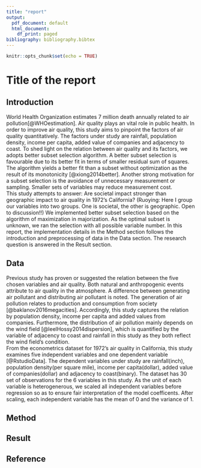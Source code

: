 ```yaml
---
title: "report"
output:
  pdf_document: default
  html_document:
    df_print: paged
bibliography: bibliography.bibtex
---
```


```r
knitr::opts_chunk$set(echo = TRUE)
```

# Title of the report
## Introduction
World Health Organization estimates 7 million death annually related to air pollution[@WHOestimation]. Air quality plays an vital role in public health. In order to improve air quality, this study aims to pinpoint the factors of air quality quantitatively. The factors under study are rainfall, population density, income per capita, added value of companies and adjacency to coast. To shed light on the relation between air quality and its factors, we adopts better subset selection algorithm. A better subset selection is favourable due to its better fit in terms of smaller residual sum of squares. The algorithm yields a better fit than a subset without optimization as the result of its monotonicity [@xiong2014better]. Another strong motivation for a subset selection is the avoidance of unnecessary measurement or sampling. Smaller sets of variables may reduce measurement cost.  
This study attempts to answer: Are societal impact stronger than geographic impact to air quality in 1972's California? (Ruoying: Here I group our variables into two groups. One is societal, the other is geographic. Open to discussion!!) We implemented better subset selection based on the algorithm of maximization in majorization. As the optimal subset is unknown, we ran the selection with all possible variable number. In this report, the implementation details in the Method section follows the introduction and preprocessing of data in the Data section. The research question is answered in the Result section.

## Data{#Data}
Previous study has proven or suggested the relation between the five chosen variables and air quality. Both natural and anthropogenic events attribute to air quality in the atmosphere. A difference between generating air pollutant and distributing air pollutant is noted. The generation of air pollution relates to production and consumption from society [@baklanov2016megacities]. Accordingly, this study captures the relation by population density, income per capita and added values from companies. Furthermore, the distribution of air pollution mainly depends on the wind field [@leelHossy2014dispersion], which is quantified by the variable of adjacency to coast and rainfall in this study as they both reflect the wind field's condition.  
From the econometrics dataset for 1972's air quality in California, this study examines five independent variables and one dependent variable [@RstudioData]. The dependent variables under study are rainfall(inch), population density(per square mile), income per capita(dollar), added value of companies(dollar) and adjacency to coast(binary). The dataset has 30 set of observations for the 6 variables in this study. As the unit of each variable is heterogenerous, we scaled all independent variables before regression so as to ensure fair interpretation of the model coefficents. After scaling, each independent variable has the mean of 0 and the variance of 1.

## Method{#Method}


## Result{#Result}



\begin{table}[!htbp] \centering 
  \label{} 
\begin{tabular}{@{\extracolsep{5pt}}lccccc} 
\\[-1.8ex]\hline 
\hline \\[-1.8ex] 
 & \multicolumn{5}{c}{\textit{Dependent variable:}} \\ 
\cline{2-6} 
\\[-1.8ex] & \multicolumn{5}{c}{Air Quality} \\ 
\\[-1.8ex] & (1) & (2) & (3) & (4) & (5)\\ 
\hline \\[-1.8ex] 
 Coastal Area & $-$13.73$^{***}$ & $-$13.83$^{***}$ & $-$14.85$^{***}$ & $-$14.98$^{***}$ & $-$15.57$^{***}$ \\ 
  & (-2.54) & ($-$2.76) & ($-$2.98) & ($-$3.03) & ($-$3.19) \\ 
  & & & & & \\ 
 Value Added & - & 9.26 & 3.63 & 3.33 & 4.090 \\ 
  &  & (0.86) & (0.34) & (0.31) & (0.39) \\ 
  & & & & & \\ 
 Median Income & - & - & 6.3 & 7.2 & 6.9 \\ 
  &  &  & (0.58) & (0.67) & (0.65) \\ 
  & & & & & \\ 
 Population Density & - & - & - & $-$2.94 & $-$3.04 \\ 
  &  &  &  & ($-$0.63) & ($-$0.66) \\ 
  & & & & & \\ 
  Rain  & - & - & - & - & 3.38 \\ 
  &  &  &  & & 0.72 \\ 
  & & & & & \\ 
 Intercept & 104.700$^{***}$ & 104.700$^{***}$ & 104.700$^{***}$ & 104.700$^{***}$ & 104.700$^{***}$ \\ 
  & 21.34 & (4.419) & (4.419) & (4.419) & (23.69) \\ 
  & & & & & \\ 
\hline \\[-1.8ex] 
Observations & 30 & 30 & 30 & 30 & 30 \\ 
R$^{2}$ & 0.383 & 0.383 & 0.383 & 0.383 & 0.383 \\ 
Adjusted R$^{2}$ & 0.254 & 0.254 & 0.254 & 0.254 & 0.254 \\ 
\hline 
\hline \\[-1.8ex] 
\textit{Note:}  & \multicolumn{5}{r}{$^{*}$p$<$0.1; $^{**}$p$<$0.05; $^{***}$p$<$0.01} \\ 
\end{tabular} 
\end{table} 



## Reference{#Reference}
